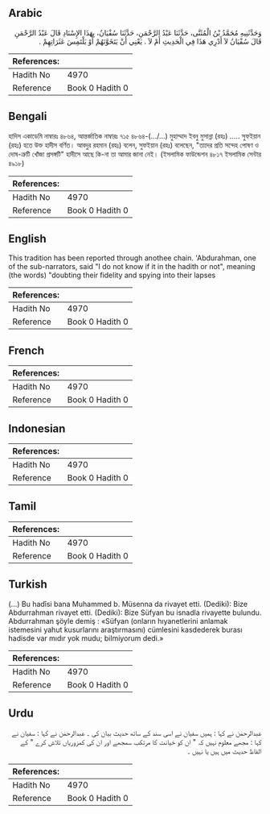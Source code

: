 ## Arabic


<div dir="rtl" lang="ar" style={{fontSize:'larger',backgroundColor:'#f8f9fa',padding:20}}>
وَحَدَّثَنِيهِ مُحَمَّدُ بْنُ الْمُثَنَّى، حَدَّثَنَا عَبْدُ الرَّحْمَنِ، حَدَّثَنَا سُفْيَانُ، بِهَذَا الإِسْنَادِ قَالَ عَبْدُ الرَّحْمَنِ قَالَ سُفْيَانُ لاَ أَدْرِي هَذَا فِي الْحَدِيثِ أَمْ لاَ ‏.‏ يَعْنِي أَنْ يَتَخَوَّنَهُمْ أَوْ يَلْتَمِسَ عَثَرَاتِهِمْ ‏.‏
</div>
<div style={{backgroundColor:'#f8f9fa',padding:20, marginBottom: 10}}><table> <thead> <tr> <th>References:</th> <th></th> </tr> </thead> <tbody><tr><td>Hadith No</td><td>4970</td></tr><tr><td>Reference</td><td>Book 0 Hadith 0</td></tr></tbody></table></div>

## Bengali


<div dir="ltr" lang="bn" style={{fontSize:'larger',backgroundColor:'#f8f9fa',padding:20}}>
হাদিস একাডেমি নাম্বারঃ ৪৮৬৪, আন্তর্জাতিক নাম্বারঃ ৭১৫ ৪৮৬৪-(.../...) মুহাম্মাদ ইবনু মুসান্না (রহঃ) ..... সুফইয়ান (রহঃ) হতে উক্ত হাদীস বর্ণিত। আবদুর রহমান (রহঃ) বলেন, সুফইয়ান (রহঃ) বলেছেন, "তাদের প্রতি সন্দেহ পোষণ ও দোষ-ত্রুটি খোঁজা প্রসঙ্গটি" হাদীসে আছে কি-না তা আমার জানা নেই। (ইসলামিক ফাউন্ডেশন ৪৮১৭ ইসলামিক সেন্টার ৪৯১৮)
</div>
<div style={{backgroundColor:'#f8f9fa',padding:20, marginBottom: 10}}><table> <thead> <tr> <th>References:</th> <th></th> </tr> </thead> <tbody><tr><td>Hadith No</td><td>4970</td></tr><tr><td>Reference</td><td>Book 0 Hadith 0</td></tr></tbody></table></div>

## English


<div dir="ltr" lang="en" style={{fontSize:'larger',backgroundColor:'#f8f9fa',padding:20}}>
This tradition has been reported through anothee chain. 'Abdurahman, one of the sub-narrators, said "I do not know if it in the hadith or not", meaning (the words) "doubting their fidelity and spying into their lapses
</div>
<div style={{backgroundColor:'#f8f9fa',padding:20, marginBottom: 10}}><table> <thead> <tr> <th>References:</th> <th></th> </tr> </thead> <tbody><tr><td>Hadith No</td><td>4970</td></tr><tr><td>Reference</td><td>Book 0 Hadith 0</td></tr></tbody></table></div>

## French


<div dir="ltr" lang="fr" style={{fontSize:'larger',backgroundColor:'#f8f9fa',padding:20}}>

</div>
<div style={{backgroundColor:'#f8f9fa',padding:20, marginBottom: 10}}><table> <thead> <tr> <th>References:</th> <th></th> </tr> </thead> <tbody><tr><td>Hadith No</td><td>4970</td></tr><tr><td>Reference</td><td>Book 0 Hadith 0</td></tr></tbody></table></div>

## Indonesian


<div dir="ltr" lang="id" style={{fontSize:'larger',backgroundColor:'#f8f9fa',padding:20}}>

</div>
<div style={{backgroundColor:'#f8f9fa',padding:20, marginBottom: 10}}><table> <thead> <tr> <th>References:</th> <th></th> </tr> </thead> <tbody><tr><td>Hadith No</td><td>4970</td></tr><tr><td>Reference</td><td>Book 0 Hadith 0</td></tr></tbody></table></div>

## Tamil


<div dir="ltr" lang="ta" style={{fontSize:'larger',backgroundColor:'#f8f9fa',padding:20}}>

</div>
<div style={{backgroundColor:'#f8f9fa',padding:20, marginBottom: 10}}><table> <thead> <tr> <th>References:</th> <th></th> </tr> </thead> <tbody><tr><td>Hadith No</td><td>4970</td></tr><tr><td>Reference</td><td>Book 0 Hadith 0</td></tr></tbody></table></div>

## Turkish


<div dir="ltr" lang="tr" style={{fontSize:'larger',backgroundColor:'#f8f9fa',padding:20}}>
(…) Bu hadîsi bana Muhammed b. Müsenna da rivayet etti. (Dediki): Bize Abdurrahman rivayet etti. (Dediki): Bize Süfyan bu isnadla rivayette bulundu. Abdurrahman şöyle demiş : «Süfyan (onların hıyanetlerini anlamak istemesini yahut kusurlarını araştırmasını) cümlesini kasdederek burası hadisde var mıdır yok mudu; bilmiyorum dedi.»
</div>
<div style={{backgroundColor:'#f8f9fa',padding:20, marginBottom: 10}}><table> <thead> <tr> <th>References:</th> <th></th> </tr> </thead> <tbody><tr><td>Hadith No</td><td>4970</td></tr><tr><td>Reference</td><td>Book 0 Hadith 0</td></tr></tbody></table></div>

## Urdu


<div dir="rtl" lang="ur" style={{fontSize:'larger',backgroundColor:'#f8f9fa',padding:20}}>
عبدالرحمٰن نے کہا : ہمیں سفیان نے اسی سند کے ساتھ حدیث بیان کی ۔ عبدالرحمٰن نے کہا : سفیان نے کہا : مجھے معلوم نہیں کہ " ان کو خیانت کا مرتکب سمجھے اور ان کی کمزوریاں تلاش کرے " کے الفاظ حدیث میں ہیں یا نہیں ۔
</div>
<div style={{backgroundColor:'#f8f9fa',padding:20, marginBottom: 10}}><table> <thead> <tr> <th>References:</th> <th></th> </tr> </thead> <tbody><tr><td>Hadith No</td><td>4970</td></tr><tr><td>Reference</td><td>Book 0 Hadith 0</td></tr></tbody></table></div>